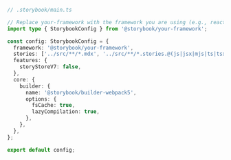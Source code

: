 ```ts
// .storybook/main.ts

// Replace your-framework with the framework you are using (e.g., react-webpack5, vue3-vite)
import type { StorybookConfig } from '@storybook/your-framework';

const config: StorybookConfig = {
  framework: '@storybook/your-framework',
  stories: ['../src/**/*.mdx', '../src/**/*.stories.@(js|jsx|mjs|ts|tsx)'],
  features: {
    storyStoreV7: false,
  },
  core: {
    builder: {
      name: '@storybook/builder-webpack5',
      options: {
        fsCache: true,
        lazyCompilation: true,
      },
    },
  },
};

export default config;
```
